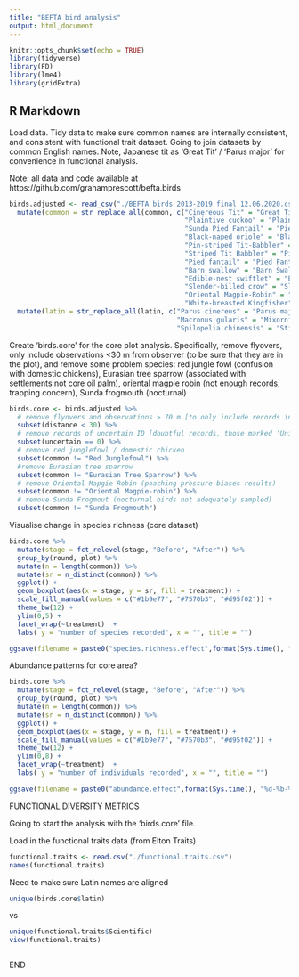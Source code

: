 ```yaml
---
title: "BEFTA bird analysis"
output: html_document
---
```


```r
knitr::opts_chunk$set(echo = TRUE)
library(tidyverse)
library(FD)
library(lme4)
library(gridExtra)
```

## R Markdown

Load data. 
Tidy data to make sure common names are internally consistent, and consistent with functional trait dataset. Going to join datasets by common English names. Note, Japanese tit as 'Great Tit' / 'Parus major' for convenience in functional analysis.  

Note: all data and code available at https://github.com/grahamprescott/befta.birds

```r
birds.adjusted <- read_csv("./BEFTA birds 2013-2019 final 12.06.2020.csv") %>%
  mutate(common = str_replace_all(common, c("Cinereous Tit" = "Great Tit",
                                            "Plaintive cuckoo" = "Plaintive Cuckoo",
                                            "Sunda Pied Fantail" = "Pied Fantail",
                                            "Black-naped oriole" = "Black-naped Oriole",
                                            "Pin-striped Tit-Babbler" = "Pin-striped Tit-babbler",
                                            "Striped Tit Babbler" = "Pin-striped Tit-babbler",
                                            "Pied fantail" = "Pied Fantail",
                                            "Barn swallow" = "Barn Swallow",
                                            "Edible-nest swiftlet" = "Edible-nest Swiftlet",
                                            "Slender-billed crow" = "Slender-billed Crow",
                                            "Oriental Magpie-Robin" = "Oriental Mapgie-robin",
                                            "White-breasted Kingfisher" = "White-throated Kingfisher"))) %>%
  mutate(latin = str_replace_all(latin, c("Parus cinereus" = "Parus major",
                                          "Macronus gularis" = "Mixornis gularis",
                                          "Spilopelia chinensis" = "Stigmatopelia chinensis")))
```

Create 'birds.core' for the core plot analysis. Specifically, remove flyovers, only include observations <30 m from observer (to be sure that they are in the plot), and remove some problem species: red jungle fowl (confusion with domestic chickens), Eurasian tree sparrow (associated with settlements not core oil palm), oriental magpie robin (not enough records, trapping concern), Sunda frogmouth (nocturnal)

```r
birds.core <- birds.adjusted %>%
  # remove flyovers and observations > 70 m [to only include records in core plot]
  subset(distance < 30) %>%
  # remove records of uncertain ID [doubtful records, those marked 'Unidentified', Sunda frogmouth etc had value of 1 in 'uncertain' column]
  subset(uncertain == 0) %>%
  # remove red junglefowl / domestic chicken
  subset(common != "Red Junglefowl") %>%
  #remove Eurasian tree sparrow
  subset(common != "Eurasian Tree Sparrow") %>%
  # remove Oriental Mapgie Robin (poaching pressure biases results)
  subset(common != "Oriental Magpie-robin") %>%
  # remove Sunda Frogmout (nocturnal birds not adequately sampled)
  subset(common != "Sunda Frogmouth")
```

Visualise change in species richness (core dataset)

```r
birds.core %>%
  mutate(stage = fct_relevel(stage, "Before", "After")) %>%
  group_by(round, plot) %>%
  mutate(n = length(common)) %>%
  mutate(sr = n_distinct(common)) %>%
  ggplot() +
  geom_boxplot(aes(x = stage, y = sr, fill = treatment)) +
  scale_fill_manual(values = c("#1b9e77", "#7570b3", "#d95f02")) +
  theme_bw(12) +
  ylim(0,5) +
  facet_wrap(~treatment)  +
  labs( y = "number of species recorded", x = "", title = "")

ggsave(filename = paste0("species.richness.effect",format(Sys.time(), "%d-%b-%Y %H.%M"), ".pdf"), width = 140, height = 160, dpi = "print", units = "mm", device='pdf')
```

Abundance patterns for core area?

```r
birds.core %>%
  mutate(stage = fct_relevel(stage, "Before", "After")) %>%
  group_by(round, plot) %>%
  mutate(n = length(common)) %>%
  mutate(sr = n_distinct(common)) %>%
  ggplot() +
  geom_boxplot(aes(x = stage, y = n, fill = treatment)) +
  scale_fill_manual(values = c("#1b9e77", "#7570b3", "#d95f02")) +
  theme_bw(12) +
  ylim(0,8) +
  facet_wrap(~treatment)  +
  labs( y = "number of individuals recorded", x = "", title = "")

ggsave(filename = paste0("abundance.effect",format(Sys.time(), "%d-%b-%Y %H.%M"), ".pdf"), width = 140, height = 160, dpi = "print", units = "mm", device='pdf')
```


FUNCTIONAL DIVERSITY METRICS

Going to start the analysis with the 'birds.core' file. 

Load in the functional traits data (from Elton Traits)

```r
functional.traits <- read.csv("./functional.traits.csv")
names(functional.traits)
```

Need to make sure Latin names are aligned


```r
unique(birds.core$latin)
```

vs 

```r
unique(functional.traits$Scientific)
view(functional.traits)
```


```r

```


END